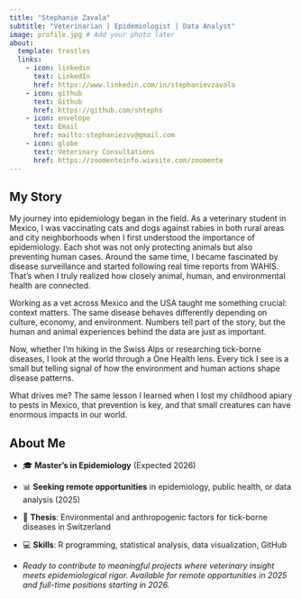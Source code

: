 ```yaml
---
title: "Stephanie Zavala"
subtitle: "Veterinarian | Epidemiologist | Data Analyst"
image: profile.jpg # Add your photo later
about:
  template: trestles
  links:
    - icon: linkedin
      text: LinkedIn
      href: https://www.linkedin.com/in/stephanievzavala
    - icon: github
      text: Github
      href: https://github.com/shtephs
    - icon: envelope
      text: Email
      href: mailto:stephaniezvv@gmail.com
    - icon: globe
      text: Veterinary Consultations
      href: https://zoomenteinfo.wixsite.com/zoomente
---
```


## My Story

My journey into epidemiology began in the field. As a veterinary student in Mexico, I was vaccinating cats and dogs against rabies in both rural areas and city neighborhoods when I first understood the importance of epidemiology. Each shot was not only protecting animals but also preventing human cases. Around the same time, I became fascinated by disease surveillance and started following real time reports from WAHIS. That's when I truly realized how closely animal, human, and environmental health are connected.

Working as a vet across Mexico and the USA taught me something crucial: context matters. The same disease behaves differently depending on culture, economy, and environment. Numbers tell part of the story, but the human and animal experiences behind the data are just as important.

Now, whether I'm hiking in the Swiss Alps or researching tick-borne diseases, I look at the world through a One Health lens. Every tick I see is a small but telling signal of how the environment and human actions shape disease patterns.

What drives me? The same lesson I learned when I lost my childhood apiary to pests in Mexico, that prevention is key, and that small creatures can have enormous impacts in our world.

## About Me

-   🎓 **Master's in Epidemiology** (Expected 2026)

-   📊 **Seeking remote opportunities** in epidemiology, public health, or data analysis (2025)

-   🧬 **Thesis**: Environmental and anthropogenic factors for tick-borne diseases in Switzerland

-   💻 **Skills**: R programming, statistical analysis, data visualization, GitHub

-   *Ready to contribute to meaningful projects where veterinary insight meets epidemiological rigor. Available for remote opportunities in 2025 and full-time positions starting in 2026.*
